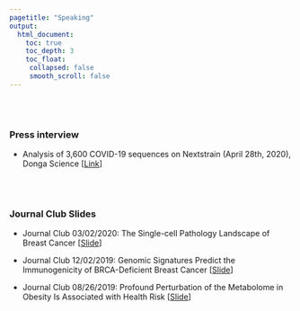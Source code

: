 ```yaml
---
pagetitle: "Speaking"
output:
  html_document:
    toc: true
    toc_depth: 3
    toc_float:
     collapsed: false
     smooth_scroll: false
---
```


<link rel="stylesheet" href="styles.css" type="text/css">

<br><br>

### Press interview

+ Analysis of 3,600 COVID-19 sequences on Nextstrain (April 28th, 2020), Donga Science [[Link](https://news.naver.com/main/read.nhn?mode=LSD&mid=sec&sid1=103&oid=584&aid=0000008582)]


<br><br>

### Journal Club Slides

+ Journal Club 03/02/2020: The Single-cell Pathology Landscape of Breast Cancer [[Slide](/content/post/Journal Club 03_02 Presentation Slide.pdf)]

+ Journal Club 12/02/2019: Genomic Signatures Predict the Immunogenicity of BRCA-Deficient Breast Cancer [[Slide](/content/post/Journal Club 12_02 Presentation Slide.pdf)]

+ Journal Club 08/26/2019: Profound Perturbation of the Metabolome in Obesity Is Associated with Health Risk [[Slide](/content/post/Journal Club 08_26 Presentation Slide.pdf)]